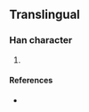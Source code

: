 {{character info/new}}
==Translingual==

===Han character===
{{Han char|rn=9|rad=人|as=08|sn=10|four=|canj=OVJR|ids=⿰亻姑}}

# {{defn|Han|sort=人08}}

====References====
* {{Han ref|kx=0109.171|dkj=|dj=|hdz=|uh=346C|ud=13420|bh=|bd=}}